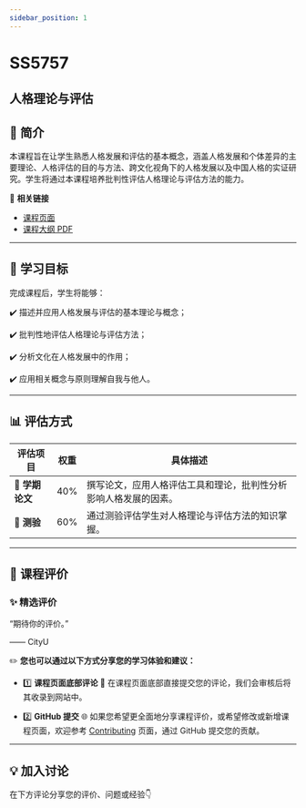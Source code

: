 ```yaml
---
sidebar_position: 1
---
```


# SS5757
## 人格理论与评估

## **📘 简介**
本课程旨在让学生熟悉人格发展和评估的基本概念，涵盖人格发展和个体差异的主要理论、人格评估的目的与方法、跨文化视角下的人格发展以及中国人格的实证研究。学生将通过本课程培养批判性评估人格理论与评估方法的能力。

🔗 **相关链接**
- [课程页面](https://www.cityu.edu.hk/catalogue/pg/202425/course/SS5757.htm)
- [课程大纲 PDF](https://www.cityu.edu.hk/catalogue/pg/202425/course/SS5757.pdf)

---

## **🎯 学习目标**

完成课程后，学生将能够：

✔️ 描述并应用人格发展与评估的基本理论与概念；

✔️ 批判性地评估人格理论与评估方法；

✔️ 分析文化在人格发展中的作用；

✔️ 应用相关概念与原则理解自我与他人。

---

## **📊 评估方式**

| **评估项目**             | **权重** | **具体描述**                                                                                       |
|------------------------|---------|---------------------------------------------------------------------------------------------------|
| **📄 学期论文**          | 40%     | 撰写论文，应用人格评估工具和理论，批判性分析影响人格发展的因素。                                                 |
| **📝 测验**             | 60%     | 通过测验评估学生对人格理论与评估方法的知识掌握。                                                         |

---

## **💬 课程评价**

### ✨ **精选评价**
<div className={commentStyles.commentBox}>
    <p className={commentStyles.commentText}>
        “期待你的评价。”
    </p>
    <p className={commentStyles.commentAuthor}>—— CityU</p>
</div>

✏️ **您也可以通过以下方式分享您的学习体验和建议：**

- 1️⃣ **课程页面底部评论**
💬 在课程页面底部直接提交您的评论，我们会审核后将其收录到网站中。

- 2️⃣ **GitHub 提交**
🌐 如果您希望更全面地分享课程评价，或希望修改或新增课程页面，欢迎参考 [Contributing](https://penjc.github.io/cityU-navigator/contributing) 页面，通过 GitHub 提交您的贡献。

---

## **💡 加入讨论**

在下方评论分享您的评价、问题或经验👇
<Utterances />
